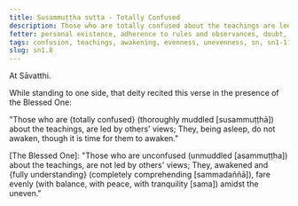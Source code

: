 ```yaml
---
title: Susammuṭṭha sutta - Totally Confused
description: Those who are totally confused about the teachings are led by others' views and do not awaken from sleep.
fetter: personal existence, adherence to rules and observances, doubt, ignorance
tags: confusion, teachings, awakening, evenness, unevenness, sn, sn1-11, sn1
slug: sn1.8
---
```


At Sāvatthi.

While standing to one side, that deity recited this verse in the presence of the Blessed One:

"Those who are \{totally confused} (thoroughly muddled [susammuṭṭhā]) about the teachings,
are led by others' views;
They, being asleep, do not awaken,
though it is time for them to awaken."

[The Blessed One]: "Those who are unconfused (unmuddled [asammuṭṭha]) about the teachings,
are not led by others' views;
They, awakened and \{fully understanding} (completely comprehending [sammadaññā]),
fare evenly (with balance, with peace, with tranquility [sama]) amidst the uneven."